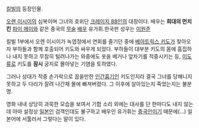 [[킬빌]]의 등장인물.

[[오렌 이시이]]의 심복이며 그녀의 호위단 [[크레이지 88인]]의 대장이다. 배우는 '''희대의 먼치킨''' [[파이 메이]]와 같은 중국의 [[무술]] [[배우]] 유가휘.한국판 성우는 [[이원준]]

킬빌 1부에서 오렌 이시이가 녹엽정에서 연회를 즐기던 중에 [[베아트릭스 키도]]가 찾아오자 부하들과 함께 호출되어 키도와 싸우게 되었다. 부하들이 대부분 키도의 몸에 흠집하나 내지 못하고 무참히 털려나가는 와중에도 옷을 베거나 앞차기를 적중시키는 등, [[이도류]]로 키도를 '''잠시''' 궁지로 몰아넣는 기염을 토하였다.

그러나 상대가 작중 손가락으로 꼽을만한 [[인간흉기]]인 키도인지라 결국 그녀를 당해니지 못하고 두 다리가 잘려 나간채 물에 빠져버렸다. 그 이후에 살아있는지 죽었는지는 불분명.

영화 내내 상당히 과묵한 모습을 보여서 기합 소리 외에는 대사를 단 한마디도 내지 않는데 아마 설정상 [[일본인]] 검객인데도 불구하고 배우인 유가휘는 [[중국인]]이기 때문에(...) 일본어에 서툴러서 그렇다는 말이 있다.
